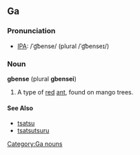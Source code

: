==Ga==
===Pronunciation===
* [[Wiktionary:Pronunciation key|IPA]]: /ˈɡ͡bense/ (plural /ˈɡ͡benseɪ/)

===Noun===
'''gbense''' (plural '''gbensei''')
# A type of [[red]] [[ant]], found on mango trees.
<!-- Note to self (and others): Find species of ant. -->

====See Also====
* [[tsatsu]]
* [[tsatsutsuru]]

[[Category:Ga nouns]]